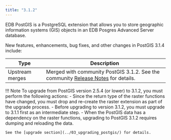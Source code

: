 ```yaml
---
title: "3.1.2"
---
```

EDB PostGIS is a PostgreSQL extension that allows you to store geographic information systems (GIS) objects in an EDB Posgres Advanced Server database.

New features, enhancements, bug fixes, and other changes in PostGIS 3.1.4 include:

| Type            | Description                                                                                                                                      |
| --------------- | ------------------------------------------------------------------------------------------------------------------------------------------------ |
| Upstream merges | Merged with community PostGIS 3.1.2. See the community [Release Notes](https://postgis.net/docs/manual-3.1/release_notes.html#idm41899) for details. |                                                                                    

!!! Note
    To upgrade from PostGIS version 2.5.4 (or lower) to 3.1.2, you must perform the following actions:
     -  Since the return type of the raster functions have changed, you must drop and re-create the raster extension as part of the upgrade process. 
     - Before upgrading to version 3.1.2, you must upgrade to 3.1.1 first as an intermediate step.
     - When the PostGIS data has a dependency on the raster functions, upgrading to PostGIS 3.1.2 requires dumping and reloading the data.

    See the [upgrade section](../03_upgrading_postgis/) for details.